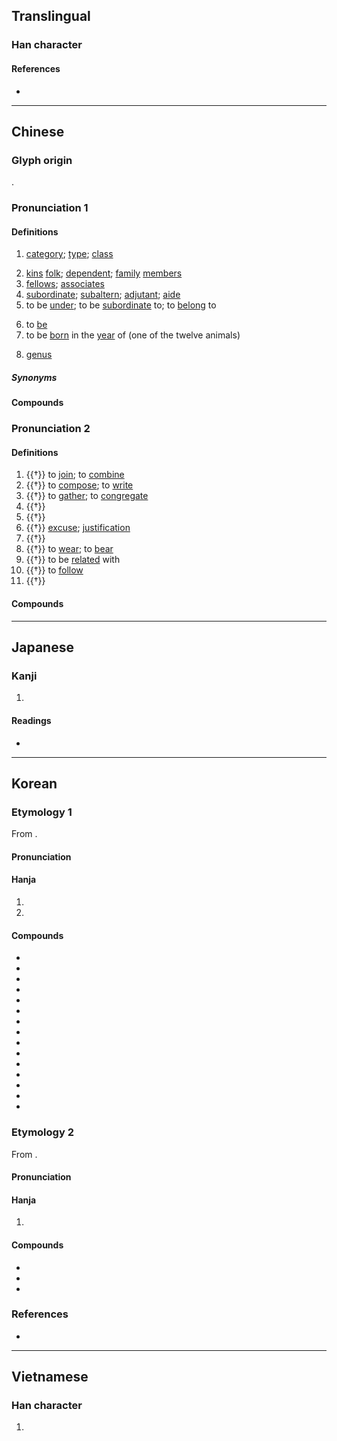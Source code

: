 {{also|属}}
{{character info}}
==Translingual==

===Han character===
{{Han char|rn=44|rad=尸|as=18|sn=21|four=77227|canj=SEWI,SYYI|ids=⿸尸⿱⿻丨⿱丷八蜀(GHTV),⿸尸⿱⿲冫丨⿱丿丶蜀(GHTV),⿸尸⿱⿲𠄠丨𠄠蜀(JK)}}

====References====
* {{Han ref|kx=0304.070|dkj=07821|dj=0602.170|hdz=20982.080|uh=5C6C|ud=23660|bh=C4DD|bd=50397}}

----

==Chinese==
{{zh-forms|s=属|alt=𰍱-second round simplified}}

===Glyph origin===
{{Han etym}}
{{Han compound|尾|蜀|c1=s|c2=p|ls=psc}}.

===Pronunciation 1===
{{zh-pron
|m=shǔ
|c=suk6
|md=sṳ̆k
|mn=sio̍k/tw:chiok
|mn-t=sog8
|w=5zoq
|mc=2
|oc=1,2
|cat=n,v
}}

====Definitions====
{{zh-hanzi}}

# [[category]]; [[type]]; [[class]]
#: {{zh-x|金屬|metal}}
# [[kin]]s [[folk]]; [[dependent]]; [[family]] [[member]]s
# [[fellow]]s; [[associate]]s
# [[subordinate]]; [[subaltern]]; [[adjutant]]; [[aide]]
# to be [[under]]; to be [[subordinate]] to; to [[belong]] to
#: {{zh-x|^英-屬 ^香港|British Hong Kong}}
# to [[be]]
# to be [[born]] in the [[year]] of (one of the twelve animals)
# {{lb|zh|taxonomy}} [[genus]]

=====Synonyms=====
{{zh-dial}}

====Compounds====
{{zh-der|fold=1|一家眷屬|下屬|不屬|僚屬|卑親屬|天屬|官屬|家屬|專屬海域|尊親屬|屬下|屬人法|屬員|屬國|屬地|屬地法|屬實|屬性|屬於|屬相|屬車|役屬|從屬|戚屬|所屬|支屬|有情人終成眷屬|歸屬|法屬印度支那|法屬圭亞那|直屬|直系親屬|眷屬|神仙眷屬|私屬|聯屬|肖屬|舊屬|藩屬|要作神仙眷屬，先作柴米夫妻|親屬|親屬稱謂|親屬語言|軍屬|連屬|部屬|配屬|金屬|附屬|附屬品|附屬國|附屬物|隸屬|領屬|類屬|龍頭屬老成}}

===Pronunciation 2===
{{zh-pron
|m=zhǔ
|c=zuk1
|md=cé̤ṳk
|w=4tsoq
|mc=1
|oc=2,1
|cat=v
}}

====Definitions====
{{zh-hanzi}}

# {{†}} to [[join]]; to [[combine]]
# {{†}} to [[compose]]; to [[write]]
# {{†}} to [[gather]]; to [[congregate]]
# {{†}} {{zh-alt-form|囑|to [[entrust]]}}
# {{†}} {{zh-alt-form|囑|to [[exhort]]; to [[urge]]}}
# {{†}} [[excuse]]; [[justification]]
# {{†}} {{zh-alt-form|矚|to [[concentrate]] one's [[attention]] on}}
# {{†}} to [[wear]]; to [[bear]]
# {{†}} to be [[related]] with
# {{†}} to [[follow]]
# {{†}} {{zh-alt-form|注|to [[pour]]}}

====Compounds====
{{zh-der|fold=1|冠蓋相屬|吐屬|屬令|屬和|屬垣|屬垣有耳|屬對|屬屬|屬意|屬文|屬望|屬毛離裡|屬目|屬綴|屬纊|屬者|屬耳目|屬草稿|屬託|屬辭比事|岡連嶺屬|延屬|相屬|連屬}}

----

==Japanese==
{{ja-kanji forms|属|屬}}

===Kanji===
{{ja-kanji|grade=|rs=尸18|shin=属}}

# {{rfdef|ja|sort=尸18}}

====Readings====
* {{ja-readings|on=[[ぞく]] (zoku), [[しょく]] (shoku), [[しゅ]] (shu)|kun=[[やから]] (yakara), [[つく]] (tsuku), [[さかん]] (sakan)}}

----

==Korean==

===Etymology 1===
From {{der|ko|ltc|-}} {{ltc-l|屬|id=2}}.

{{collapse|
* {{hanja-dongguk|쑉〮|ssyók}}
* {{hanja-sinjeung|쇽|syok|hun=브틀 쇽}}
|Historical readings
|bg=#FFFFFF}}

====Pronunciation====
{{ko-hanja-pron|속}}

====Hanja====
{{ko-hanja-search}}
{{ko-hanja|무리|속}}

# {{hanja form of|속|[[class]]; [[category]]; [[type]]}}
# {{hanja form of|속|{{lb|ko|biology|taxonomy}} a [[genus]]}}

====Compounds====
{{der-top3|Compounds}}
* {{ko-l|소속|所屬}}
* {{ko-l|계속|繫屬}}
* {{ko-l|금속|金屬}}
* {{ko-l|직속|直屬}}
* {{ko-l|속성|屬性}}
* {{ko-l|속국|屬國}}
* {{ko-l|예속|隸屬}}
* {{ko-l|존속|尊屬}}
* {{ko-l|귀속|歸屬}}
* {{ko-l|종속|從屬}}
* {{ko-l|부속|附屬}}
* {{ko-l|복속|復屬}}
* {{ko-l|부속|部屬}}
* {{ko-l|동속|同屬}}
* {{ko-l|족속|族屬}}
{{der-bottom}}

===Etymology 2===
From {{der|ko|ltc|-}} {{ltc-l|屬|id=1}}.

{{collapse|
* {{hanja-dongguk|죡〮|cyók}}
* {{hanja-sinjeung|쵹|chyok|hun=쵹}}
|Historical readings
|bg=#FFFFFF}}

====Pronunciation====
{{ko-hanja-pron|촉}}

====Hanja====
{{ko-hanja|잇다|이을|촉}}

# {{lb|ko|literary}} {{hanja form of|촉|to [[join]]; to [[combine]]}}

====Compounds====
{{der-top3|Compounds}}
* {{ko-l|촉의|屬意}}
* {{ko-l|촉망|屬望/囑望}}
* {{ko-l|동동촉촉|洞洞屬屬}}
{{der-bottom}}

===References===
* {{R:hanjadoc|2690}}

----

==Vietnamese==

===Han character===
{{vi-hantu|[[thuộc]], [[chúc]], [[chuộc]]|rs=尸18}}

# {{rfdef|vi|sort=尸18}}
